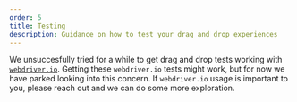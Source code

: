 ```yaml
---
order: 5
title: Testing
description: Guidance on how to test your drag and drop experiences
---
```


We unsuccesfully tried for a while to get drag and drop tests working with [`webdriver.io`](https://webdriver.io/docs/api/element/dragAndDrop/). Getting these `webdriver.io` tests might work, but for now we have parked looking into this concern. If `webdriver.io` usage is important to you, please reach out and we can do some more exploration.
